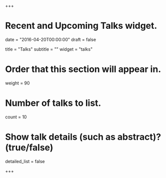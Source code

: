 +++
# Recent and Upcoming Talks widget.

date = "2016-04-20T00:00:00"
draft = false

title = "Talks"
subtitle = ""
widget = "talks"

# Order that this section will appear in.
weight = 90

# Number of talks to list.
count = 10

# Show talk details (such as abstract)? (true/false)
detailed_list = false

+++

